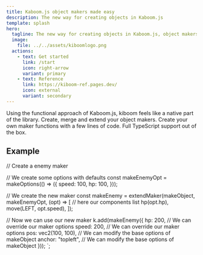 ```yaml
---
title: Kaboom.js object makers made easy
description: The new way for creating objects in Kaboom.js
template: splash
hero:
  tagline: The new way for creating objects in Kaboom.js, object makers as a prefab system for your game
  image:
    file: ../../assets/kiboomlogo.png
  actions:
    - text: Get started
      link: /start
      icon: right-arrow
      variant: primary
    - text: Reference
      link: https://kiboom-ref.pages.dev/
      icon: external
      variant: secondary
---
```




<CardGrid>
  <Card title="Feels native" icon="star">
    Using the functional approach of Kaboom.js, kiboom feels like a native part 
    of the library.
  </Card>
  <Card title="Extendable" icon="puzzle">
    Create, merge and extend your object makers.
  </Card>
  <Card title="Easy to use" icon="rocket">
    Create your own maker functions with a few lines of code.
  </Card>
  <Card title="Typed" icon="seti:typescript" >
    Full TypeScript support out of the box.
  </Card>
</CardGrid>

## Example

// Create a enemy maker

// We create some options with defaults
const makeEnemyOpt = makeOptions(() => ({
    speed: 100,
    hp: 100,
}));

// We create the new maker
const makeEnemy = extendMaker(makeObject, makeEnemyOpt, (opt) => [
    // here our components list
    hp(opt.hp),
    move(LEFT, opt.speed),
]);

// Now we can use our new maker
k.add(makeEnemy({
    hp: 200,             // We can override our maker options
    speed: 200,          // We can override our maker options
    pos: vec2(100, 100), // We can modify the base options of makeObject
    anchor: "topleft",   // We can modify the base options of makeObject
}));
`;

<Code code={exampleCode} lang="js" title={fileName} mark={highlights} />
